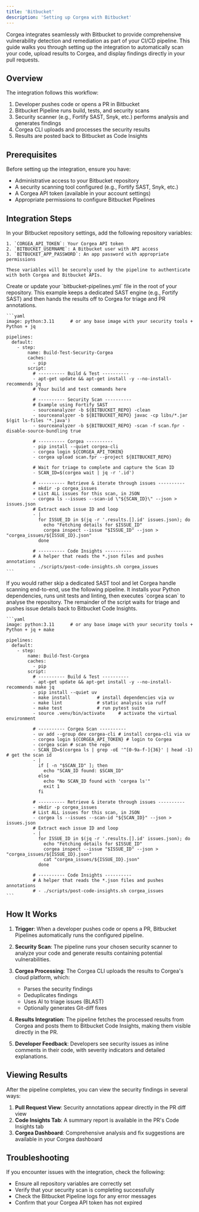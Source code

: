 ```yaml
---
title: 'Bitbucket'
description: 'Setting up Corgea with Bitbucket'
---
```


Corgea integrates seamlessly with Bitbucket to provide comprehensive vulnerability detection and remediation as part of your CI/CD pipeline. This guide walks you through setting up the integration to automatically scan your code, upload results to Corgea, and display findings directly in your pull requests.

## Overview

The integration follows this workflow:

1. Developer pushes code or opens a PR in Bitbucket
2. Bitbucket Pipeline runs build, tests, and security scans
3. Security scanner (e.g., Fortify SAST, Snyk, etc.) performs analysis and generates findings
4. Corgea CLI uploads and processes the security results
5. Results are posted back to Bitbucket as Code Insights

## Prerequisites

Before setting up the integration, ensure you have:

- Administrative access to your Bitbucket repository
- A security scanning tool configured (e.g., Fortify SAST, Snyk, etc.)
- A Corgea API token (available in your account settings)
- Appropriate permissions to configure Bitbucket Pipelines

## Integration Steps

<Steps>
  <Step title="Configure Repository Variables">
    In your Bitbucket repository settings, add the following repository variables:

    1. `CORGEA_API_TOKEN`: Your Corgea API token
    2. `BITBUCKET_USERNAME`: A Bitbucket user with API access
    3. `BITBUCKET_APP_PASSWORD`: An app password with appropriate permissions

    These variables will be securely used by the pipeline to authenticate with both Corgea and Bitbucket APIs.

  </Step>

  <Step title="Configure Bitbucket Pipelines (External Security Scan)">
    Create or update your `bitbucket-pipelines.yml` file in the root of your repository. This example keeps a dedicated SAST engine (e.g., Fortify SAST) and then hands the results off to Corgea for triage and PR annotations.

    ```yaml
    image: python:3.11      # or any base image with your security tools + Python + jq

    pipelines:
      default:
        - step:
            name: Build-Test-Security-Corgea
            caches:
              - pip
            script:
              # ---------- Build & Test ----------
              - apt-get update && apt-get install -y --no-install-recommends jq
              # Your build and test commands here

              # ---------- Security Scan ----------
              # Example using Fortify SAST
              - sourceanalyzer -b ${BITBUCKET_REPO} -clean
              - sourceanalyzer -b ${BITBUCKET_REPO} javac -cp libs/*.jar $(git ls-files '*.java')
              - sourceanalyzer -b ${BITBUCKET_REPO} -scan -f scan.fpr -disable-source-bundling true

              # ---------- Corgea ----------
              - pip install --quiet corgea-cli
              - corgea login ${CORGEA_API_TOKEN}
              - corgea upload scan.fpr --project ${BITBUCKET_REPO}

              # Wait for triage to complete and capture the Scan ID
              - SCAN_ID=$(corgea wait | jq -r '.id')

              # ---------- Retrieve & iterate through issues ----------
              - mkdir -p corgea_issues
              # List ALL issues for this scan, in JSON
              - corgea ls --issues --scan-id \"${SCAN_ID}\" --json > issues.json
              # Extract each issue ID and loop
              - |
                for ISSUE_ID in $(jq -r '.results.[].id' issues.json); do
                  echo "Fetching details for $ISSUE_ID"
                  corgea inspect --issue "$ISSUE_ID" --json > "corgea_issues/${ISSUE_ID}.json"
                done

              # ---------- Code Insights ----------
              # A helper that reads the *.json files and pushes annotations
              - ./scripts/post-code-insights.sh corgea_issues
    ```

  </Step>

  <Step title="Configure Bitbucket Pipelines (Corgea-only Scan)">
    If you would rather skip a dedicated SAST tool and let Corgea handle scanning end-to-end, use the following pipeline. It installs your Python dependencies, runs unit tests and linting, then executes `corgea scan` to analyse the repository. The remainder of the script waits for triage and pushes issue details back to Bitbucket Code Insights.

    ```yaml
    image: python:3.11      # or any base image with your security tools + Python + jq + make

    pipelines:
      default:
        - step:
            name: Build-Test-Corgea
            caches:
              - pip
            script:
              # ---------- Build & Test ----------
              - apt-get update && apt-get install -y --no-install-recommends make jq
              - pip install --quiet uv
              - make install          # install dependencies via uv
              - make lint             # static analysis via ruff
              - make test             # run pytest suite
              - source .venv/bin/activate     # activate the virtual environment

              # ---------- Corgea Scan ----------
              - uv add --group dev corgea-cli # install corgea-cli via uv
              - corgea login ${CORGEA_API_TOKEN} # login to Corgea
              - corgea scan # scan the repo
              - SCAN_ID=$(corgea ls | grep -oE '^[0-9a-f-]{36}' | head -1) # get the scan id
              - |
                if [ -n "$SCAN_ID" ]; then
                  echo "SCAN_ID found: $SCAN_ID"
                else
                  echo "No SCAN_ID found with 'corgea ls'"
                  exit 1
                fi

              # ---------- Retrieve & iterate through issues ----------
              - mkdir -p corgea_issues
              # List ALL issues for this scan, in JSON
              - corgea ls --issues --scan-id "${SCAN_ID}" --json > issues.json
              # Extract each issue ID and loop
              - |
                for ISSUE_ID in $(jq -r '.results.[].id' issues.json); do
                  echo "Fetching details for $ISSUE_ID"
                  corgea inspect --issue "$ISSUE_ID" --json > "corgea_issues/${ISSUE_ID}.json"
                  cat "corgea_issues/${ISSUE_ID}.json"
                done

              # ---------- Code Insights ----------
              # A helper that reads the *.json files and pushes annotations
              # - ./scripts/post-code-insights.sh corgea_issues
    ```

  </Step>

</Steps>

## How It Works

1. **Trigger**: When a developer pushes code or opens a PR, Bitbucket Pipelines automatically runs the configured pipeline.

2. **Security Scan**: The pipeline runs your chosen security scanner to analyze your code and generate results containing potential vulnerabilities.

3. **Corgea Processing**: The Corgea CLI uploads the results to Corgea's cloud platform, which:

   - Parses the security findings
   - Deduplicates findings
   - Uses AI to triage issues (BLAST)
   - Optionally generates Git-diff fixes

4. **Results Integration**: The pipeline fetches the processed results from Corgea and posts them to Bitbucket Code Insights, making them visible directly in the PR.

5. **Developer Feedback**: Developers see security issues as inline comments in their code, with severity indicators and detailed explanations.

## Viewing Results

After the pipeline completes, you can view the security findings in several ways:

1. **Pull Request View**: Security annotations appear directly in the PR diff view
2. **Code Insights Tab**: A summary report is available in the PR's Code Insights tab
3. **Corgea Dashboard**: Comprehensive analysis and fix suggestions are available in your Corgea dashboard

## Troubleshooting

If you encounter issues with the integration, check the following:

- Ensure all repository variables are correctly set
- Verify that your security scan is completing successfully
- Check the Bitbucket Pipeline logs for any error messages
- Confirm that your Corgea API token has not expired
